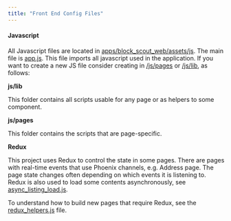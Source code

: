 ```yaml
---
title: "Front End Config Files"
---
```


#### Javascript

All Javascript files are located in [apps/block\_scout\_web/assets/js](https://github.com/poanetwork/blockscout/tree/master/apps/block_scout_web/assets/js). The main file is [app.js](https://github.com/poanetwork/blockscout/blob/master/apps/block_scout_web/assets/js/app.js). This file imports all javascript used in the application. If you want to create a new JS file consider creating in [/js/pages](https://github.com/poanetwork/blockscout/tree/master/apps/block_scout_web/assets/js/pages) or [/js/lib](https://github.com/poanetwork/blockscout/tree/master/apps/block_scout_web/assets/js/lib), as follows:

**js/lib**

This folder contains all scripts usable for any page or as helpers to some component.

**js/pages**

This folder contains the scripts that are page-specific.

**Redux**

This project uses Redux to control the state in some pages. There are pages with real-time events that use Phoenix channels, e.g. Address page. The page state changes often depending on which events it is listening to. Redux is also used to load some contents asynchronously, see [async\_listing\_load.js](https://github.com/poanetwork/blockscout/blob/master/apps/block_scout_web/assets/js/lib/async_listing_load.js).

To understand how to build new pages that require Redux, see the [redux\_helpers.js](https://github.com/poanetwork/blockscout/blob/master/apps/block_scout_web/assets/js/lib/redux_helpers.js) file.


